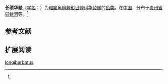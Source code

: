 {{Speciesbox
| name = 长须华鲮
| status = NE
| status_system = IUCN3.1
| image = 
| genus = Sinilabeo
| species = longibarbatus
| authority = Chen et Zheng, 1988<ref name='id6084'>{{cite web| url =http://www.bioinfo.cn/db05/BjdwSpecies.php?action=view&id=6084| title =长须华鲮| work =中国动物物种编目数据库| publisher =中国科学院微生物研究所| author =中国科学院动物研究所| accessdate =2009-04-11| deadurl =yes| archiveurl =https://web.archive.org/web/20160305071335/http://www.bioinfo.cn/db05/BjdwSpecies.php?action=view&id=6084| archivedate =2016-03-05}}</ref>
| synonyms = 
}}

'''长须华鲮'''（[[学名|学名]]：{{lang|la|''Sinilabeo longibarbatus''}}）为[[輻鰭魚綱|輻鰭魚綱]][[鯉形目|鯉形目]][[鲤科|鲤科]][[华鲮属|华鲮属]]的[[鱼类|鱼类]]。在[[中国|中国]]，分布于[[贵州省|贵州省]][[猫跳河|猫跳河]]等。<ref name='id6084'/>

== 参考文献 ==
{{reflist}}

== 扩展阅读 ==
{{refbegin}}
{{wikispecies-inline|Sinilabeo longibarbatus|长须华鲮}}
{{refend}}
{{Taxonbar|from=Q3762195}}

[[Category:华鲮属|longibarbatus]]


{{鯉形目小作品}}